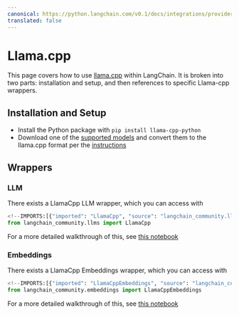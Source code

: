```yaml
---
canonical: https://python.langchain.com/v0.1/docs/integrations/providers/llamacpp
translated: false
---
```


# Llama.cpp

This page covers how to use [llama.cpp](https://github.com/ggerganov/llama.cpp) within LangChain.
It is broken into two parts: installation and setup, and then references to specific Llama-cpp wrappers.

## Installation and Setup

- Install the Python package with `pip install llama-cpp-python`
- Download one of the [supported models](https://github.com/ggerganov/llama.cpp#description) and convert them to the llama.cpp format per the [instructions](https://github.com/ggerganov/llama.cpp)

## Wrappers

### LLM

There exists a LlamaCpp LLM wrapper, which you can access with

```python
<!--IMPORTS:[{"imported": "LlamaCpp", "source": "langchain_community.llms", "docs": "https://api.python.langchain.com/en/latest/llms/langchain_community.llms.llamacpp.LlamaCpp.html", "title": "Llama.cpp"}]-->
from langchain_community.llms import LlamaCpp
```

For a more detailed walkthrough of this, see [this notebook](/docs/integrations/llms/llamacpp)

### Embeddings

There exists a LlamaCpp Embeddings wrapper, which you can access with

```python
<!--IMPORTS:[{"imported": "LlamaCppEmbeddings", "source": "langchain_community.embeddings", "docs": "https://api.python.langchain.com/en/latest/embeddings/langchain_community.embeddings.llamacpp.LlamaCppEmbeddings.html", "title": "Llama.cpp"}]-->
from langchain_community.embeddings import LlamaCppEmbeddings
```

For a more detailed walkthrough of this, see [this notebook](/docs/integrations/text_embedding/llamacpp)